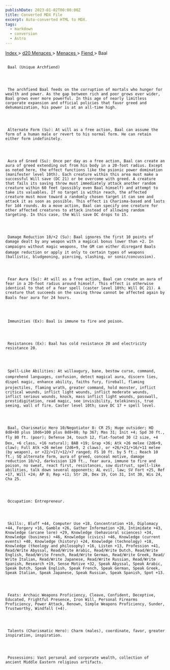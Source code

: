 ```yaml
---
publishDate: 2023-01-02T00:00:00Z
title: Converted MDX File
excerpt: Auto-converted HTML to MDX.
tags:
  - markdown
  - conversion
  - Astro
---
```







[
      Index
     ](-index)
     >
     [
      d20 Menaces
     ](menaces-d20-index)
     >
     [
      Menaces
     ](menaces-d20-menaces-index)
     >
     [
      Fiend
     ](menaces-d20-menaces-fiend-index)
     > Baal
    





## 
     Baal (Unique Archfiend)
    



     The archfiend Baal feeds on the corruption of mortals who hunger for wealth and power. As the gap between rich and poor grows ever wider, Baal grows ever more powerful. In this age of nearly limitless corporate expansion and official policies that favor greed and dehumanization, his power is at an all-time high.
    



     Alternate Form (Su): At will as a free action, Baal can assume the form of a human male or revert to his normal form. He can retain either form indefinitely.
    



     Aura of Greed (Su): Once per day as a free action, Baal can create an aura of greed extending out from his body in a 20-foot radius. Except as noted here, the effect functions like the psionic power domination (manifester level 10th). Each creature within this area must make a successful Will save (DC 21) or be overcome with greed. A creature that fails its saving throw must immediately attack another random creature within 60 feet (possibly even Baal himself) and attempt to take its valuables. If no target is within reach, the affected creature must move toward a randomly chosen target it can see and attack it as soon as possible. This effect is Charisma-based and lasts for 1d4 rounds. As a move action, Baal can specify one creature for other affected creatures to attack instead of allowing random targeting. In this case, the Will save DC drops to 15.
    



     Damage Reduction 10/+2 (Su): Baal ignores the first 10 points of damage dealt by any weapon with a magical bonus lower than +2. In campaigns without magic weapons, the GM can either disregard Baals damage reduction or apply it only to certain types of weapons (ballistic, bludgeoning, piercing, slashing, or sonic/concussion).
    



     Fear Aura (Su): At will as a free action, Baal can create an aura of fear in a 20-foot radius around himself. This effect is otherwise identical to that of a fear spell (caster level 10th; Will DC 21). A creature that succeeds on the saving throw cannot be affected again by Baals fear aura for 24 hours.
    



     Immunities (Ex): Baal is immune to fire and poison.
    



     Resistances (Ex): Baal has cold resistance 20 and electricity resistance 20.
    



     Spell-Like Abilities: At willaugury, bane, bestow curse, command, comprehend languages, confusion, detect magical aura, discern lies, dispel magic, enhance ability, faiths fury, fireball, flaming projectiles, flaming wrath, greater command, hold monster, inflict critical wounds, inflict light wounds, inflict moderate wounds, inflict serious wounds, knock, mass inflict light wounds, passwall, prestidigitation, read magic, see invisibility, telekinesis, true seeing, wall of fire. Caster level 10th; save DC 17 + spell level.
    



     Baal, Charismatic Hero 10/Negotiator 8: CR 25; Huge outsider; HD 8d8+80 plus 10d6+100 plus 8d8+80; hp 367; Mas 31; Init +4; Spd 30 ft., fly 80 ft. (poor); Defense 34, touch 12, flat-footed 30 (2 size, +4 Dex, +6 class, +16 natural); BAB +19; Grap +36; Atk +26 melee (2d6+9, claw); Full Atk +26 melee (2d6+9, 2 claws), or +26/+21/+16/+11 melee (by weapon), or +22/+17/+12/+7 ranged; FS 10 ft. by 5 ft.; Reach 10 ft.; SQ alternate form, aura of greed, conceal motive, damage reduction 10/+2, darkvision 120 ft., fear aura, immune to fire and poison, no sweat, react first, resistances, sow distrust, spell-like abilities, talk down several opponents; AL evil, law; SV Fort +25, Ref +17, Will +24; AP 8; Rep +11; Str 28, Dex 19, Con 31, Int 30, Wis 24, Cha 25.
    



     Occupation: Entrepreneur.
    



     Skills:, Bluff +44, Computer Use +18, Concentration +16, Diplomacy +44, Forgery +16, Gamble +26, Gather Information +28, Intimidate +43, Knowledge (arcane lore) +29, Knowledge (behavioral sciences) +34, Knowledge (business) +46, Knowledge (civics) +46, Knowledge (current events) +40, Knowledge (history) +24, Knowledge (technology) +18, Knowledge (theology and philosophy) +16, Listen +13, Profession +41, Read/Write Abyssal, Read/Write Arabic, Read/Write Dutch, Read/Write English, Read/Write French, Read/Write German, Read/Write Greek, Read/ Write Italian, Read/Write Japanese, Read/Write Russian, Read/Write Spanish, Research +19, Sense Motive +32, Speak Abyssal, Speak Arabic, Speak Dutch, Speak English, Speak French, Speak German, Speak Greek, Speak Italian, Speak Japanese, Speak Russian, Speak Spanish, Spot +13.
    



     Feats: Archaic Weapons Proficiency, Cleave, Confident, Deceptive, Educated, Frightful Presence, Iron Will, Personal Firearms Proficiency, Power Attack, Renown, Simple Weapons Proficiency, Sunder, Trustworthy, Windfall (×4).
    



     Talents (Charismatic Hero): Charm (males), coordinate, favor, greater inspiration, inspiration.
    



     Possessions: Vast personal and corporate wealth, collection of ancient Middle Eastern religious artifacts.
    




